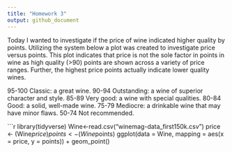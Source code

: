 ```yaml
---
title: "Homework 3"
output: github_document
---
```


Today I wanted to investigate if the price of wine indicated higher quality by points. Utilizing the system below a plot was created to investigate price versus points. This plot indicates that price is not the sole factor in points in wine as high quality (>90) points are shown across a variety of price ranges. Further, the highest price points actually indicate lower quality wines.

95-100 Classic: a great wine.
90-94 Outstanding: a wine of superior character and style.
85-89 Very good: a wine with special qualities.
80-84 Good: a solid, well-made wine.
75-79 Mediocre: a drinkable wine that may have minor flaws.
50-74 Not recommended.


```r
library(tidyverse)
Wine<-read.csv("winemag-data_first150k.csv")
price <- (Wine$price)
points <- (Wine$points)
ggplot(data = Wine, mapping = aes(x = price, y = points)) + geom_point()